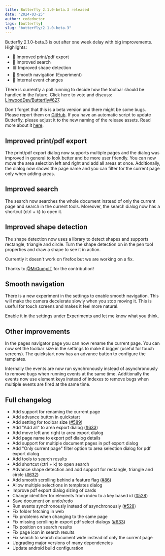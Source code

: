 ```yaml
---
title: Butterfly 2.1.0-beta.3 released
date: "2024-03-25"
author: codedoctor
tags: [butterfly]
slug: "butterfly/2.1.0-beta.3"
---
```


Butterfly 2.1.0-beta.3 is out after one week delay with big improvements.
Highlights:

- 📄 Improved print/pdf export
- 🔄 Improved search
- 🟦 Improved shape detection
- 🤚 Smooth navigation (Experiment)
- 🔧 Internal event changes

There is currently a poll running to decide how the toolbar should be handled in the future. Click here to vote and discuss: [LinwoodDev/Butterfly#627](https://github.com/LinwoodDev/Butterfly/discussions/627).

Don't forget that this is a beta version and there might be some bugs. Please report them on [GitHub](https://github.com/LinwoodDev/Butterfly/issues).
If you have an automatic script to update Butterfly, please adjust it to the new naming of the release assets. Read more about it [here](https://github.com/LinwoodDev/Butterfly/discussions/568).

## Improved print/pdf export

The print/pdf export dialog now supports multiple pages and the dialog was improved in general to look better and be more user friendly. You can now move the area selection left and right and add all areas at once.
Additionally, the dialog now shows the page name and you can filter for the current page only when adding areas.

## Improved search

The search now searches the whole document instead of only the current page and search in the current tools.
Moreover, the search dialog now has a shortcut (ctrl + k) to open it.

## Improved shape detection

The shape detection now uses a library to detect shapes and supports rectangle, triangle and circle.
Turn the shape detection on in the pen tool properties and draw a shape to see it in action.

Currently it doesn't work on firefox but we are working on a fix.

Thanks to [@MrGumpIT](https://github.com/MrGumpIT) for the contribution!

## Smooth navigation

There is a new experiment in the settings to enable smooth navigation. This will make the camera decelerate slowly when you stop moving it. This is useful for touch screens and makes it feel more natural.

Enable it in the settings under Experiments and let me know what you think.

## Other improvements

In the pages navigator page you can now rename the current page.
You can now set the toolbar size in the settings to make it bigger (useful for touch screens).
The quickstart now has an advance button to configure the templates.

Internally the events are now run synchronously instead of asynchronously to remove bugs when running events at the same time. Additionally the events now use element keys instead of indexes to remove bugs when multiple events are fired at the same time.

## Full changelog

* Add support for renaming the current page
* Add advance button in quickstart
* Add setting for toolbar size ([#589](https://github.com/LinwoodDev/Butterfly/issues/589))
* Add "Add all" to area export dialog ([#633](https://github.com/LinwoodDev/Butterfly/issues/633))
* Add move left and right to area export dialog
* Add page name to export pdf dialog details
* Add support for multiple document pages in pdf export dialog
* Add "Only current page" filter option to area selection dialog for pdf export dialog
* Add tools to search results
* Add shortcut (ctrl + k) to open search
* Advance shape detection and add support for rectangle, triangle and circle ([#632](https://github.com/LinwoodDev/Butterfly/pull/632))
* Add smooth scrolling behind a feature flag ([#86](https://github.com/LinwoodDev/Butterfly/issues/86))
* Allow multiple selections in templates dialog
* Improve pdf export dialog sizing of cards
* Change identifier for elements from index to a key based id ([#528](https://github.com/LinwoodDev/Butterfly/issues/528))
* Save document on undo/redo
* Run events synchronously instead of asynchronously ([#528](https://github.com/LinwoodDev/Butterfly/issues/528))
* Fix folder fetching in web
* Fix problems when changing to the same page
* Fix missing scrolling in export pdf select dialogs ([#633](https://github.com/LinwoodDev/Butterfly/issues/633))
* Fix position on search results
* Fix page icon in search results
* Fix search to search document wide instead of only the current page
* Upgrading major versions of many dependencies
* Update android build configuration
